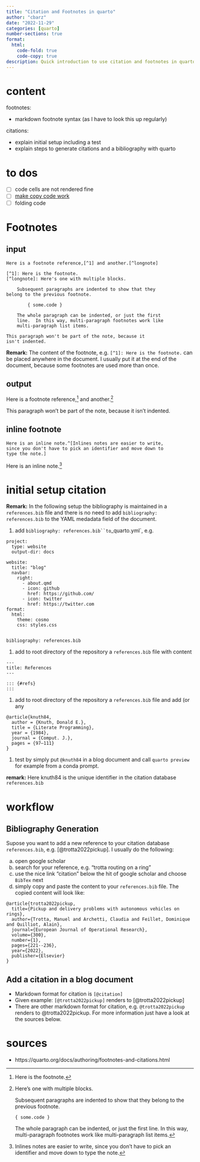 ```yaml
---
title: "Citation and Footnotes in quarto"
author: "cbarz"
date: "2022-11-29"
categories: [quarto]
number-sections: true
format:
  html:
    code-fold: true
    code-copy: true
description: Quick introduction to use citation and footnotes in quarto
---
```


# content

footnotes:

- markdown footnote syntax (as I have to look this up regularly)

citations:

- explain initial setup including a test
- explain steps to generate citations and a bibliography with quarto

# to dos

- [ ] code cells are not rendered fine
- [ ] [make copy code work](https://quarto.org/docs/output-formats/html-code.html#copy-button)
- [ ] folding code

# Footnotes

## input

````
Here is a footnote reference,[^1] and another.[^longnote]

[^1]: Here is the footnote.
[^longnote]: Here's one with multiple blocks.

    Subsequent paragraphs are indented to show that they
belong to the previous footnote.

        { some.code }

    The whole paragraph can be indented, or just the first
    line.  In this way, multi-paragraph footnotes work like
    multi-paragraph list items.

This paragraph won't be part of the note, because it
isn't indented.
````

**Remark:** The content of the footnote, e.g. ```[^1]: Here is the footnote.``` can be placed anywhere in the document. I usually put it at the end of the document, because some footnotes are used more than once.

## output

Here is a footnote reference,[^1] and another.[^longnote]

[^1]: Here is the footnote.

[^longnote]: Here's one with multiple blocks.

    Subsequent paragraphs are indented to show that they
belong to the previous footnote.

        { some.code }

    The whole paragraph can be indented, or just the first
    line.  In this way, multi-paragraph footnotes work like
    multi-paragraph list items.

This paragraph won't be part of the note, because it
isn't indented.

## inline footnote

````
Here is an inline note.^[Inlines notes are easier to write,
since you don't have to pick an identifier and move down to
type the note.]
````

Here is an inline note.^[Inlines notes are easier to write,
since you don't have to pick an identifier and move down to
type the note.]

# initial setup citation

**Remark:** In the following setup the bibliography is maintained in a `references.bib` file and there is no need to add `bibliography: references.bib` to the YAML medadata field of the document.

1. add `bibliography: references.bib``to `_quarto.yml`, e.g.
```
project:
  type: website
  output-dir: docs

website:
  title: "blog"
  navbar:
    right:
      - about.qmd
      - icon: github
        href: https://github.com/
      - icon: twitter
        href: https://twitter.com
format:
  html:
    theme: cosmo
    css: styles.css


bibliography: references.bib
```

1. add to root directory of the repository a `references.bib` file with content
````
---
title: References
---

::: {#refs}
:::
````
1. add to root directory of the repository a `references.bib` file and add (or any 
````
@article{knuth84,
  author = {Knuth, Donald E.},
  title = {Literate Programming},
  year = {1984},
  journal = {Comput. J.},
  pages = {97–111}
}
````

1. test by simply put `@knuth84` in a blog document and call `quarto preview` for example from a conda prompt.

**remark:** Here knuth84 is the unique identifier in the citation database `references.bib`

# workflow

## Bibliography Generation

Supose you want to add a new reference to your citation database `references.bib`, e.g. [@trotta2022pickup]. I usually do the following:

a. open google scholar
a. search for your reference, e.g. "trotta routing on a ring"
a. use the nice link "citation" below the hit of google scholar and choose `BibTex` next
a. simply copy and paste the content to your `references.bib` file. The copied content will look like:
````
@article{trotta2022pickup,
  title={Pickup and delivery problems with autonomous vehicles on rings},
  author={Trotta, Manuel and Archetti, Claudia and Feillet, Dominique and Quilliot, Alain},
  journal={European Journal of Operational Research},
  volume={300},
  number={1},
  pages={221--236},
  year={2022},
  publisher={Elsevier}
}
````

## Add a citation in a blog document

- Markdown format for citation is `[@citation]`
- Given example: `[@trotta2022pickup]` renders to [@trotta2022pickup]
- There are other markdown format for citation, e.g. `@trotta2022pickup` renders to @trotta2022pickup. For more information just have a look at the sources below.

# sources 
- https://quarto.org/docs/authoring/footnotes-and-citations.html